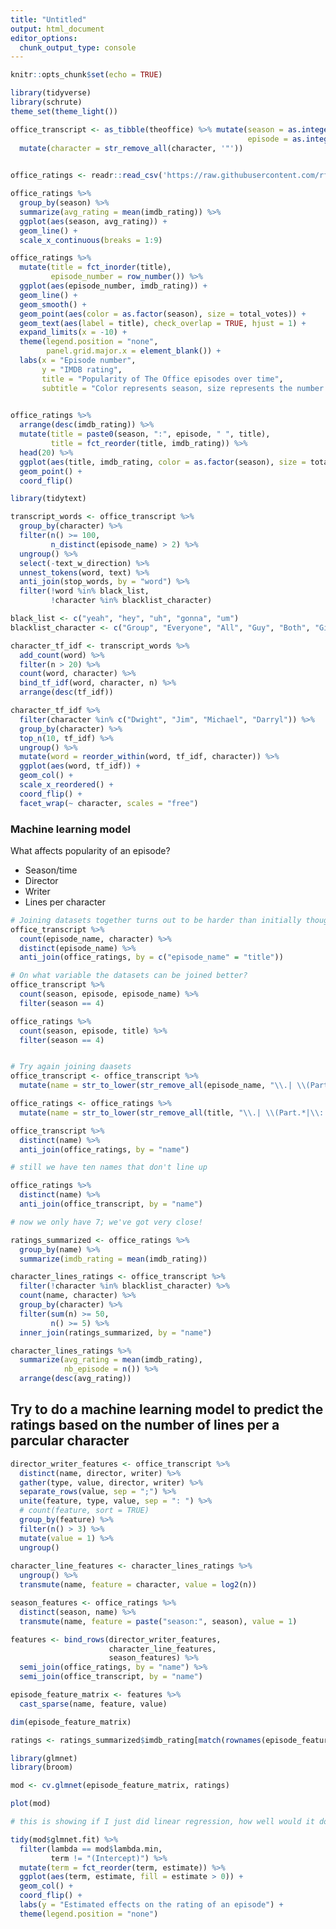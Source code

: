 ```yaml
---
title: "Untitled"
output: html_document
editor_options: 
  chunk_output_type: console
---
```


```r
knitr::opts_chunk$set(echo = TRUE)
```

```r
library(tidyverse)
library(schrute)
theme_set(theme_light())

office_transcript <- as_tibble(theoffice) %>% mutate(season = as.integer(season), 
                                                     episode = as.integer(episode)) %>% 
  mutate(character = str_remove_all(character, '"'))
  

office_ratings <- readr::read_csv('https://raw.githubusercontent.com/rfordatascience/tidytuesday/master/data/2020/2020-03-17/office_ratings.csv')
```

```r
office_ratings %>% 
  group_by(season) %>% 
  summarize(avg_rating = mean(imdb_rating)) %>% 
  ggplot(aes(season, avg_rating)) + 
  geom_line() +
  scale_x_continuous(breaks = 1:9)

office_ratings %>% 
  mutate(title = fct_inorder(title), 
         episode_number = row_number()) %>% 
  ggplot(aes(episode_number, imdb_rating)) +
  geom_line() +
  geom_smooth() +
  geom_point(aes(color = as.factor(season), size = total_votes)) +
  geom_text(aes(label = title), check_overlap = TRUE, hjust = 1) +
  expand_limits(x = -10) +
  theme(legend.position = "none", 
        panel.grid.major.x = element_blank()) +
  labs(x = "Episode number", 
       y = "IMDB rating", 
       title = "Popularity of The Office episodes over time", 
       subtitle = "Color represents season, size represents the number of votes")
  
```

```r
office_ratings %>% 
  arrange(desc(imdb_rating)) %>% 
  mutate(title = paste0(season, ":", episode, " ", title), 
         title = fct_reorder(title, imdb_rating)) %>% 
  head(20) %>% 
  ggplot(aes(title, imdb_rating, color = as.factor(season), size = total_votes)) +
  geom_point() +
  coord_flip()
```

```r
library(tidytext)

transcript_words <- office_transcript %>% 
  group_by(character) %>%
  filter(n() >= 100, 
         n_distinct(episode_name) > 2) %>% 
  ungroup() %>% 
  select(-text_w_direction) %>% 
  unnest_tokens(word, text) %>% 
  anti_join(stop_words, by = "word") %>% 
  filter(!word %in% black_list, 
         !character %in% blacklist_character) 

black_list <- c("yeah", "hey", "uh", "gonna", "um")
blacklist_character <- c("Group", "Everyone", "All", "Guy", "Both", "Girl")

```

```r
character_tf_idf <- transcript_words %>% 
  add_count(word) %>% 
  filter(n > 20) %>% 
  count(word, character) %>% 
  bind_tf_idf(word, character, n) %>% 
  arrange(desc(tf_idf))

character_tf_idf %>% 
  filter(character %in% c("Dwight", "Jim", "Michael", "Darryl")) %>% 
  group_by(character) %>% 
  top_n(10, tf_idf) %>% 
  ungroup() %>% 
  mutate(word = reorder_within(word, tf_idf, character)) %>% 
  ggplot(aes(word, tf_idf)) +
  geom_col() +
  scale_x_reordered() +
  coord_flip() +
  facet_wrap(~ character, scales = "free")
```

### Machine learning model

What affects popularity of an episode?

* Season/time
* Director
* Writer
* Lines per character

```r
# Joining datasets together turns out to be harder than initially thought
office_transcript %>%
  count(episode_name, character) %>% 
  distinct(episode_name) %>% 
  anti_join(office_ratings, by = c("episode_name" = "title"))

# On what variable the datasets can be joined better?
office_transcript %>% 
  count(season, episode, episode_name) %>% 
  filter(season == 4)

office_ratings %>% 
  count(season, episode, title) %>% 
  filter(season == 4)


# Try again joining daasets
office_transcript <- office_transcript %>% 
  mutate(name = str_to_lower(str_remove_all(episode_name, "\\.| \\(Part.*")))

office_ratings <- office_ratings %>% 
  mutate(name = str_to_lower(str_remove_all(title, "\\.| \\(Part.*|\\: Part.*")))

office_transcript %>% 
  distinct(name) %>% 
  anti_join(office_ratings, by = "name")

# still we have ten names that don't line up

office_ratings %>% 
  distinct(name) %>% 
  anti_join(office_transcript, by = "name")

# now we only have 7; we've got very close!
```

```r
ratings_summarized <- office_ratings %>% 
  group_by(name) %>% 
  summarize(imdb_rating = mean(imdb_rating)) 

character_lines_ratings <- office_transcript %>% 
  filter(!character %in% blacklist_character) %>% 
  count(name, character) %>% 
  group_by(character) %>% 
  filter(sum(n) >= 50, 
         n() >= 5) %>% 
  inner_join(ratings_summarized, by = "name") 

character_lines_ratings %>% 
  summarize(avg_rating = mean(imdb_rating), 
            nb_episode = n()) %>% 
  arrange(desc(avg_rating))
```

## Try to do a machine learning model to predict the ratings based on the number of lines per a parcular character

```r
director_writer_features <- office_transcript %>% 
  distinct(name, director, writer) %>% 
  gather(type, value, director, writer) %>%
  separate_rows(value, sep = ";") %>% 
  unite(feature, type, value, sep = ": ") %>% 
  # count(feature, sort = TRUE) 
  group_by(feature) %>% 
  filter(n() > 3) %>% 
  mutate(value = 1) %>% 
  ungroup()
  
character_line_features <- character_lines_ratings %>% 
  ungroup() %>% 
  transmute(name, feature = character, value = log2(n))

season_features <- office_ratings %>% 
  distinct(season, name) %>% 
  transmute(name, feature = paste("season:", season), value = 1)

features <- bind_rows(director_writer_features, 
                      character_line_features, 
                      season_features) %>% 
  semi_join(office_ratings, by = "name") %>% 
  semi_join(office_transcript, by = "name")
```

```r
episode_feature_matrix <- features %>% 
  cast_sparse(name, feature, value) 

dim(episode_feature_matrix)

ratings <- ratings_summarized$imdb_rating[match(rownames(episode_feature_matrix), ratings_summarized$name)]

library(glmnet)
library(broom)

mod <- cv.glmnet(episode_feature_matrix, ratings)

plot(mod)

# this is showing if I just did linear regression, how well would it do and I started adding a lamda penalty term that causes the coefficents to be smaller or to be regularized, to not allowe large coefficients how much better the prediction will get 

tidy(mod$glmnet.fit) %>% 
  filter(lambda == mod$lambda.min, 
         term != "(Intercept)") %>% 
  mutate(term = fct_reorder(term, estimate)) %>% 
  ggplot(aes(term, estimate, fill = estimate > 0)) +
  geom_col() +
  coord_flip() +
  labs(y = "Estimated effects on the rating of an episode") +
  theme(legend.position = "none")
```

